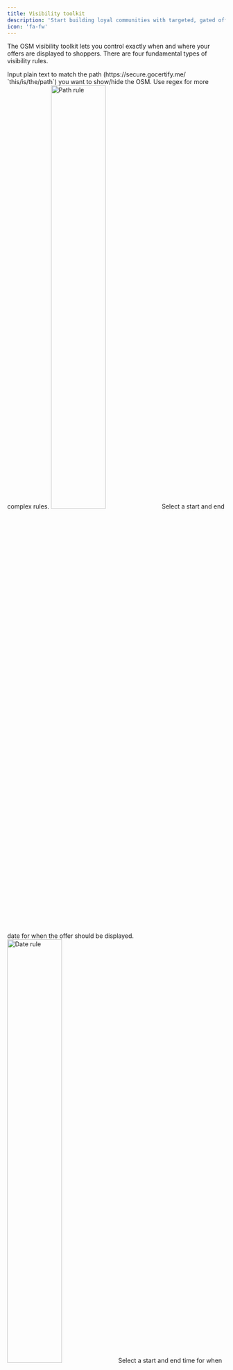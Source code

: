 ```yaml
---
title: Visibility toolkit
description: 'Start building loyal communities with targeted, gated offers.'
icon: 'fa-fw'
---
```


The OSM visibility toolkit lets you control exactly when and where your offers are displayed to shoppers. There are four fundamental types of visibility rules. 


<AccordionGroup>
  <Accordion title="Path" icon="link">
   Input plain text to match the path (https://secure.gocertify.me/ `this/is/the/path`) you want to show/hide the OSM. Use regex for more complex rules.
   <Frame>
   <img src="/images/visibility-rule-path.png" alt="Path rule" width="50%" style={{ borderRadius: '0.5rem' }} />
   </Frame>
  </Accordion>
  <Accordion title="Date" icon="calendar-days">
  Select a start and end date for when the offer should be displayed.
   <Frame>
   <img src="/images/visibility-rule-date.png" alt="Date rule" width="50%" style={{ borderRadius: '0.5rem' }} />
   </Frame>
  </Accordion>
  <Accordion title="Time" icon="clock">
  Select a start and end time for when the offer should be displayed. This will be recurring on every day of the week.
  <Frame    >
  <img src="/images/visibility-rule-time.png" alt="Path rule" width="50%" style={{ borderRadius: '0.5rem' }} />
  </Frame>
  </Accordion>
  <Accordion title="Price" icon="money-check-dollar">
  Select a minimum/maximum/exact price for when the offer should be displayed.
  <Frame    >
  <img src="/images/visibility-rule-price.png" alt="Path rule" width="50%" style={{ borderRadius: '0.5rem' }} />
  </Frame>
  </Accordion>
  <Accordion title="Dwell Time" icon="unlock-keyhole">
  Displayed the offer based on how long the shopper has spent on the page.
  <Frame>   
  <img src="/images/visibility-rule-dwell-time.png" alt="Path rule" width="50%" style={{ borderRadius: '0.5rem' }} />
  </Frame>
  </Accordion>
</AccordionGroup>


## Popular Visibility Rule Use Cases
You can add multiple rules to a placement to combine these rules to match your campaign objectives. All rules need to be met for the offer to be displayed.

<img src="/images/visibility-rule.png" alt="Setting visibility rules" style={{ borderRadius: '0.5rem' }} />


<AccordionGroup>
  <Accordion title="Only show on staging" icon="hammer">
    Set a path rule for `path` `contains` `?my_oms_test=true`. Manually add this query to the end of the URL in staging
  </Accordion>
  <Accordion title="Only show on certain products" icon="rectangle-list">
  Create a path rule for `path` `contains` `category/product`. Placement will only show when for items within that category.
  </Accordion>
  <Accordion title="Don't show on sale items" icon="clipboard-list">
  Create a path rule for `path` `does not contain` `sale` or `discount`.
  
  Alternatively leverage the CSS selector to anchor inline placements to an element that only shows on non-sale products.
  </Accordion>
</AccordionGroup>